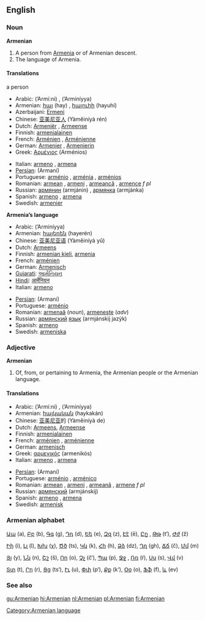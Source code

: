 ==English==
===Noun===
{{wikipedia}}
'''Armenian'''
#A person from [[Armenia]] or of Armenian descent.
#The language of Armenia.

====Translations====
;a person
{{top}}
*Arabic: {{ARchar|[[ارميني]]}} (’Armí:ni) {{m}}, {{ARchar|[[ارمينية]]}} (’Arminíyya) {{f}}
*Armenian: [[հայ]] (hay) {{m}}, [[հայուհի]] (hayuhí) {{f}}
*Azerbaijani: [[Ermeni]]
*Chinese: [[亚美尼亚人]] (Yàměiníyà rén)
*Dutch: [[Armeniër]] {{m}}, [[Armeense]] {{f}}
*Finnish: [[armenialainen]]
*French: [[Arménien]] {{m}}, [[Arménienne]] {{f}}
*German: [[Armenier]] {{m}}, [[Armenierin]] {{f}}
*Greek: [[Αρμένιος]] (Arménios) {{m}}
{{mid}}
*Italian: [[armeno]] {{m}}, [[armena]] {{f}}
*[[Persian]]: {{FAchar|[[ارمنی]]}} (Armani)
*Portuguese: [[arménio]] {{m}}, [[arménia]] {{f}}, [[arménios]] {{p}}
*Romanian: [[armean]] {{m}}, [[armeni]] {{p}}, [[armeancă]] {{f}}, [[armence]] ''f pl''
*Russian: [[армянин]] (armjánin) {{m}}, [[армянка]] (armjánka) {{f}}
*Spanish: [[armeno]] {{m}}, [[armena]] {{f}}
*Swedish: [[armenier]]
{{bottom}}

'''Armenia’s language'''
{{top}}
*Arabic: {{ARchar|[[ارمينية]]}} (’Arminíyya) {{f}}
*Armenian: [[հայերեն]] (hayerén)
*Chinese: [[亚美尼亚语]] (Yàměiníyà yǔ)
*Dutch: [[Armeens]] {{n}}
*Finnish: [[armenian kieli]], [[armenia]]
*French: [[arménien]] {{m}}
*German: [[Armenisch]]
*[[Gujarati]]: [[આર્મેનિયન]]
*[[Hindi]]: [[आर्मेनियन]]
*Italian: [[armeno]] {{m}}
{{mid}}
*[[Persian]]: {{FAchar|[[ارمنی]]}} (Armani)
*Portuguese: [[arménio]] {{m}}
*Romanian: [[armenaă]] {{f}} (''noun''), [[armeneşte]] (''adv'')
*Russian: [[армянский]] [[язык]] (armjánskij jazýk) {{m}}
*Spanish: [[armeno]] {{m}}
*Swedish: [[armeniska]]
{{bottom}}

===Adjective===
'''Armenian'''
# Of, from, or pertaining to Armenia, the Armenian people or the Armenian language.

====Translations====
{{top}}
*Arabic: {{ARchar|[[ارميني]]}} (’Armí:ni) {{m}}, {{ARchar|[[ارمينية]]}} (’Arminíyya) {{f}}
*Armenian: [[հայկական]] (haykakán)
*Chinese: [[亚美尼亚]]的 (Yàměiníyà de)
*Dutch: [[Armeens]], [[Armeense]]
*Finnish: [[armenialainen]]
*French: [[arménien]] {{m}}, [[arménienne]] {{f}}
*German: [[armenisch]]
*Greek: [[αρμενικός]] (armenikós)
*Italian: [[armeno]] {{m}}, [[armena]] {{f}}
{{mid}}
*[[Persian]]: {{FAchar|[[ارمنی]]}} (Armani)
*Portuguese: [[arménio]] {{m}}, [[arménico]] {{m}}
*Romanian: [[armean]] {{m}}, [[armeni]] {{p}}, [[armeană]] {{f}}, [[armene]] ''f pl''
*Russian: [[армянский]] (armjánskij)
*Spanish: [[armeno]] {{m}}, [[armena]] {{f}}
*Swedish: [[armenisk]]
{{bottom}}

===Armenian alphabet===
[[Wiktionary:Armenian index ա|Աա]] (a), [[Wiktionary:Armenian index բ|Բբ]] (b), [[Wiktionary:Armenian index գ|Գգ]] (g), [[Wiktionary:Armenian index դ|Դդ]] (d), [[Wiktionary:Armenian index ե|Եե]] (e), [[Wiktionary:Armenian index զ|Զզ]] (z), [[Wiktionary:Armenian index է|Էէ]] (ē), [[Wiktionary:Armenian index ը|Ըը]] {{Unicode|(ə)}}, [[Wiktionary:Armenian index թ|Թթ]] (t‘), [[Wiktionary:Armenian index ժ|Ժժ]] (ž)

[[Wiktionary:Armenian index ի|Իի]] (i), [[Wiktionary:Armenian index լ|Լլ]] (l), [[Wiktionary:Armenian index խ|Խխ]] (χ), [[Wiktionary:Armenian index ծ|Ծծ]] (ts), [[Wiktionary:Armenian index կ|Կկ]] (k), [[Wiktionary:Armenian index հ|Հհ]] (h), [[Wiktionary:Armenian index ձ|Ձձ]] (dz), [[Wiktionary:Armenian index ղ|Ղղ]] (gh), [[Wiktionary:Armenian index ճ|Ճճ]] (č), [[Wiktionary:Armenian index մ|Մմ]] (m)

[[Wiktionary:Armenian index յ|Յյ]] (y), [[Wiktionary:Armenian index ն|Նն]] (n), [[Wiktionary:Armenian index շ|Շշ]] (š), [[Wiktionary:Armenian index ո|Ոո]] (o), [[Wiktionary:Armenian index չ|Չչ]] (č‘), [[Wiktionary:Armenian index պ|Պպ]] (p), [[Wiktionary:Armenian index ջ|Ջջ]] {{Unicode|(ǰ)}}, [[Wiktionary:Armenian index ռ|Ռռ]] (ŕ), [[Wiktionary:Armenian index ս|Սս]] (s), [[Wiktionary:Armenian index վ|Վվ]] (v)

[[Wiktionary:Armenian index տ|Տտ]] (t), [[Wiktionary:Armenian index ր|Րր]] (r), [[Wiktionary:Armenian index ց|Ցց]] (ts‘), [[Wiktionary:Armenian index ւ|Ււ]] (u), [[Wiktionary:Armenian index փ|Փփ]] (p‘), [[Wiktionary:Armenian index ք|Քք]] (k‘), [[Wiktionary:Armenian index օ|Օօ]] (o), [[Wiktionary:Armenian index ֆ|Ֆֆ]] (f), [[Wiktionary:Armenian index և|և]] (ev)

===See also===
{{interwiktionary|code=hy}}

[[Category:Armenian language]]

[[gu:Armenian]]
[[hi:Armenian]]
[[nl:Armenian]]
[[pl:Armenian]]
[[fi:Armenian]]